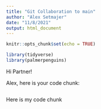 ```yaml
---
title: "Git Collaboration to main"
author: "Alex Setmajer"
date: "11/8/2021"
output: html_document
---
```


```r
knitr::opts_chunk$set(echo = TRUE)

library(tidyverse)
library(palmerpenguins)
```

Hi Partner! 

Alex, here is your code chunk:
```r

```

Here is my code chunk
```r

```

